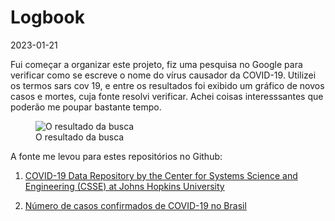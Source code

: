 # Logbook

2023-01-21

Fui começar a organizar este projeto, fiz uma pesquisa no Google para verificar como se escreve o nome do vírus causador da COVID-19. Utilizei os termos sars cov 19, e entre os resultados foi exibido um gráfico de novos casos e mortes, cuja fonte resolvi verificar. Achei coisas interesssantes que poderão me poupar bastante tempo.

![O resultado da busca](images/achado_20230121-01.png)

A fonte me levou para estes repositórios no Github:

1.  [COVID-19 Data Repository by the Center for Systems Science and Engineering (CSSE) at Johns Hopkins University](https://github.com/CSSEGISandData/COVID-19)

2.  [Número de casos confirmados de COVID-19 no Brasil](https://github.com/wcota/covid19br)
